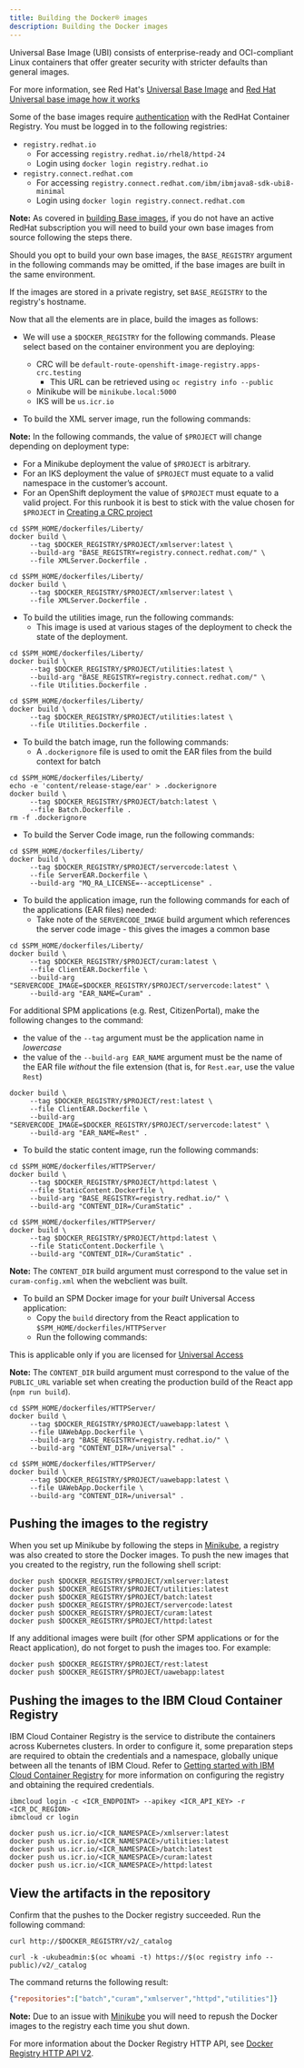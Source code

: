 ```yaml
---
title: Building the Docker® images
description: Building the Docker images
---
```


<InlineNotification>
Universal Base Image (UBI) consists of enterprise-ready and OCI-compliant Linux containers that offer greater security with stricter defaults than general images.

For more information, see Red Hat's [Universal Base Image](https://www.redhat.com/en/blog/introducing-red-hat-universal-base-image) and [Red Hat Universal base image how it works](https://developers.redhat.com/blog/2019/07/29/red-hat-universal-base-image-how-it-works-in-3-minutes-or-less/)

</InlineNotification>

Some of the base images require [authentication](https://access.redhat.com/terms-based-registry) with the RedHat Container Registry.
You must be logged in to the following registries:

* `registry.redhat.io`
  * For accessing `registry.redhat.io/rhel8/httpd-24`
  * Login using `docker login registry.redhat.io`
* `registry.connect.redhat.com`
  * For accessing `registry.connect.redhat.com/ibm/ibmjava8-sdk-ubi8-minimal`
  * Login using `docker login registry.connect.redhat.com`

<InlineNotification>

**Note:** As covered in [building Base images](/build-images/base_images), if you do not have an active RedHat subscription you will need to build your own base images from
source following the steps there.

Should you opt to build your own base images, the `BASE_REGISTRY` argument in the following commands may be omitted, if the base images are built in the same environment.

If the images are stored in a private registry, set `BASE_REGISTRY` to the registry's hostname.

</InlineNotification>

Now that all the elements are in place, build the images as follows:

* We will use a `$DOCKER_REGISTRY` for the following commands. Please select based on the container environment you are deploying:
  * CRC will be `default-route-openshift-image-registry.apps-crc.testing`
    * This URL can be retrieved using `oc registry info --public`
  * Minikube will be `minikube.local:5000`
  * IKS will be `us.icr.io`

* To build the XML server image, run the following commands:

<InlineNotification>

**Note:** In the following commands, the value of `$PROJECT` will change depending on deployment type:

* For a Minikube deployment the value of `$PROJECT` is arbitrary.
* For an IKS deployment the value of `$PROJECT` must equate to a valid namespace in the customer’s account.
* For an OpenShift deployment the value of `$PROJECT` must equate to a valid project.
For this runbook it is best to stick with the value chosen for `$PROJECT` in [Creating a CRC project](/prereq/openshift/codeready-containers#creating-a-crc-project)

</InlineNotification>

<Tabs>

<Tab label="Using RedHat Registry">
<Row>
<Column>

```shell
cd $SPM_HOME/dockerfiles/Liberty/
docker build \
     --tag $DOCKER_REGISTRY/$PROJECT/xmlserver:latest \
     --build-arg "BASE_REGISTRY=registry.connect.redhat.com/" \
     --file XMLServer.Dockerfile .
```

</Column>
</Row>
</Tab>

<Tab label="Unauthenticated / Local image">
<Row>
<Column>

```shell
cd $SPM_HOME/dockerfiles/Liberty/
docker build \
     --tag $DOCKER_REGISTRY/$PROJECT/xmlserver:latest \
     --file XMLServer.Dockerfile .
```

</Column>
</Row>
</Tab>

</Tabs>

* To build the utilities image, run the following commands:
  * This image is used at various stages of the deployment to check the state of the deployment.

<Tabs>

<Tab label="Using RedHat Registry">
<Row>
<Column>

```shell
cd $SPM_HOME/dockerfiles/Liberty/
docker build \
     --tag $DOCKER_REGISTRY/$PROJECT/utilities:latest \
     --build-arg "BASE_REGISTRY=registry.connect.redhat.com/" \
     --file Utilities.Dockerfile .
```

</Column>
</Row>
</Tab>

<Tab label="Unauthenticated / Local image">
<Row>
<Column>

```shell
cd $SPM_HOME/dockerfiles/Liberty/
docker build \
     --tag $DOCKER_REGISTRY/$PROJECT/utilities:latest \
     --file Utilities.Dockerfile .
```

</Column>
</Row>
</Tab>

</Tabs>

* To build the batch image, run the following commands:
  * A `.dockerignore` file is used to omit the EAR files from the build context for batch

```shell
cd $SPM_HOME/dockerfiles/Liberty/
echo -e 'content/release-stage/ear' > .dockerignore
docker build \
     --tag $DOCKER_REGISTRY/$PROJECT/batch:latest \
     --file Batch.Dockerfile .
rm -f .dockerignore
```

* To build the Server Code image, run the following commands:

```shell
cd $SPM_HOME/dockerfiles/Liberty/
docker build \
     --tag $DOCKER_REGISTRY/$PROJECT/servercode:latest \
     --file ServerEAR.Dockerfile \
     --build-arg "MQ_RA_LICENSE=--acceptLicense" .
```

* To build the application image, run the following commands for each of the applications (EAR files) needed:
  * Take note of the `SERVERCODE_IMAGE` build argument which references the server code image - this gives the images a common base

<Tabs>

<Tab label="Curam EAR">
<Row>
<Column>

```shell
cd $SPM_HOME/dockerfiles/Liberty/
docker build \
     --tag $DOCKER_REGISTRY/$PROJECT/curam:latest \
     --file ClientEAR.Dockerfile \
     --build-arg "SERVERCODE_IMAGE=$DOCKER_REGISTRY/$PROJECT/servercode:latest" \
     --build-arg "EAR_NAME=Curam" .
```

</Column>
</Row>
</Tab>

<Tab label="Other EARs">
<Row>
<Column>

For additional SPM applications (e.g. Rest, CitizenPortal), make the following changes to the command:

* the value of the `--tag` argument must be the application name in _lowercase_
* the value of the `--build-arg EAR_NAME` argument must be the name of the EAR file _without_ the file extension (that is, for `Rest.ear`, use the value `Rest`)

```shell
docker build \
     --tag $DOCKER_REGISTRY/$PROJECT/rest:latest \
     --file ClientEAR.Dockerfile \
     --build-arg "SERVERCODE_IMAGE=$DOCKER_REGISTRY/$PROJECT/servercode:latest" \
     --build-arg "EAR_NAME=Rest" .
```

</Column>
</Row>
</Tab>

</Tabs>

* To build the static content image, run the following commands:

<Tabs>

<Tab label="Using RedHat Registry">
<Row>
<Column>

```shell
cd $SPM_HOME/dockerfiles/HTTPServer/
docker build \
     --tag $DOCKER_REGISTRY/$PROJECT/httpd:latest \
     --file StaticContent.Dockerfile \
     --build-arg "BASE_REGISTRY=registry.redhat.io/" \
     --build-arg "CONTENT_DIR=/CuramStatic" .
```

</Column>
</Row>
</Tab>

<Tab label="Unauthenticated / Local image">
<Row>
<Column>

```shell
cd $SPM_HOME/dockerfiles/HTTPServer/
docker build \
     --tag $DOCKER_REGISTRY/$PROJECT/httpd:latest \
     --file StaticContent.Dockerfile \
     --build-arg "CONTENT_DIR=/CuramStatic" .
```

</Column>
</Row>
</Tab>

</Tabs>

<InlineNotification>

**Note:** The `CONTENT_DIR` build argument must correspond to the value set in `curam-config.xml` when the webclient was built.

</InlineNotification>

* To build an SPM Docker image for your *built* Universal Access application:
  * Copy the `build` directory from the React application to `$SPM_HOME/dockerfiles/HTTPServer`
  * Run the following commands:

<InlineNotification>

This is applicable only if you are licensed for [Universal Access](https://www.ibm.com/support/knowledgecenter/SS8S5A_7.0.10/com.ibm.curam.universalaccess.doc/CitizenEngagement/ctr_CitizenEngagementApplication.html)

**Note:** The `CONTENT_DIR` build argument must correspond to the value of the `PUBLIC_URL` variable set when creating the production build of the React app (`npm run build`).

</InlineNotification>

<Tabs>

<Tab label="Using RedHat Registry">
<Row>
<Column>

```shell
cd $SPM_HOME/dockerfiles/HTTPServer/
docker build \
     --tag $DOCKER_REGISTRY/$PROJECT/uawebapp:latest \
     --file UAWebApp.Dockerfile \
     --build-arg "BASE_REGISTRY=registry.redhat.io/" \
     --build-arg "CONTENT_DIR=/universal" .
```

</Column>
</Row>
</Tab>

<Tab label="Unauthenticated / Local image">
<Row>
<Column>

```shell
cd $SPM_HOME/dockerfiles/HTTPServer/
docker build \
     --tag $DOCKER_REGISTRY/$PROJECT/uawebapp:latest \
     --file UAWebApp.Dockerfile \
     --build-arg "CONTENT_DIR=/universal" .
```

</Column>
</Row>
</Tab>

</Tabs>

## Pushing the images to the registry

When you set up Minikube by following the steps in [Minikube](/prereq/kubernetes/minikube), a registry was also created to store the Docker images.
To push the new images that you created to the registry, run the following shell script:

```shell
docker push $DOCKER_REGISTRY/$PROJECT/xmlserver:latest
docker push $DOCKER_REGISTRY/$PROJECT/utilities:latest
docker push $DOCKER_REGISTRY/$PROJECT/batch:latest
docker push $DOCKER_REGISTRY/$PROJECT/servercode:latest
docker push $DOCKER_REGISTRY/$PROJECT/curam:latest
docker push $DOCKER_REGISTRY/$PROJECT/httpd:latest
```

<InlineNotification>

If any additional images were built (for other SPM applications or for the React application), do not forget to push the images too. For example:

```shell
docker push $DOCKER_REGISTRY/$PROJECT/rest:latest
docker push $DOCKER_REGISTRY/$PROJECT/uawebapp:latest
```

</InlineNotification>

## Pushing the images to the IBM Cloud Container Registry

IBM Cloud Container Registry is the service to distribute the containers across Kubernetes clusters. In order to configure it, some preparation steps are
required to obtain the credentials and a namespace, globally unique between all the tenants of IBM Cloud.
Refer to [Getting started with IBM Cloud Container Registry](https://cloud.ibm.com/docs/Registry?topic=Registry-getting-started) for more information on configuring the registry and obtaining the required credentials.

```shell
ibmcloud login -c <ICR_ENDPOINT> --apikey <ICR_API_KEY> -r <ICR_DC_REGION>
ibmcloud cr login

docker push us.icr.io/<ICR_NAMESPACE>/xmlserver:latest
docker push us.icr.io/<ICR_NAMESPACE>/utilities:latest
docker push us.icr.io/<ICR_NAMESPACE>/batch:latest
docker push us.icr.io/<ICR_NAMESPACE>/curam:latest
docker push us.icr.io/<ICR_NAMESPACE>/httpd:latest
```

## View the artifacts in the repository

Confirm that the pushes to the Docker registry succeeded. Run the following command:

<Tabs>

<Tab label="Minikube">
<Row>
<Column>

```shell
curl http://$DOCKER_REGISTRY/v2/_catalog
```

</Column>
</Row>
</Tab>

<Tab label="CRC">
<Row>
<Column>

```shell
curl -k -ukubeadmin:$(oc whoami -t) https://$(oc registry info --public)/v2/_catalog
```

</Column>
</Row>
</Tab>

</Tabs>

The command returns the following result:

```json
{"repositories":["batch","curam","xmlserver","httpd","utilities"]}
```

<InlineNotification>

**Note:** Due to an issue with [Minikube](https://github.com/kubernetes/minikube/issues/2365) you will need to repush the Docker images to the registry
each time you shut down.

</InlineNotification>

For more information about the Docker Registry HTTP API, see [Docker Registry HTTP API V2](https://docs.docker.com/registry/spec/api/).
